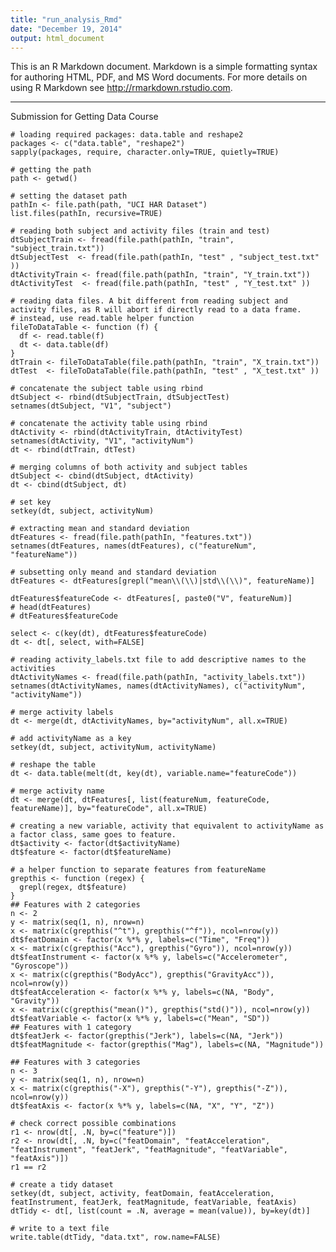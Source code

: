 ```yaml
---
title: "run_analysis_Rmd"
date: "December 19, 2014"
output: html_document
---
```


This is an R Markdown document. Markdown is a simple formatting syntax for authoring HTML, PDF, and MS Word documents. For more details on using R Markdown see <http://rmarkdown.rstudio.com>.

---

Submission for Getting Data Course

```
# loading required packages: data.table and reshape2
packages <- c("data.table", "reshape2")
sapply(packages, require, character.only=TRUE, quietly=TRUE)

# getting the path
path <- getwd()

# setting the dataset path
pathIn <- file.path(path, "UCI HAR Dataset")
list.files(pathIn, recursive=TRUE)

# reading both subject and activity files (train and test)
dtSubjectTrain <- fread(file.path(pathIn, "train", "subject_train.txt"))
dtSubjectTest  <- fread(file.path(pathIn, "test" , "subject_test.txt" ))
dtActivityTrain <- fread(file.path(pathIn, "train", "Y_train.txt"))
dtActivityTest  <- fread(file.path(pathIn, "test" , "Y_test.txt" ))

# reading data files. A bit different from reading subject and activity files, as R will abort if directly read to a data frame.
# instead, use read.table helper function
fileToDataTable <- function (f) {
  df <- read.table(f)
  dt <- data.table(df)
}
dtTrain <- fileToDataTable(file.path(pathIn, "train", "X_train.txt"))
dtTest  <- fileToDataTable(file.path(pathIn, "test" , "X_test.txt" ))

# concatenate the subject table using rbind
dtSubject <- rbind(dtSubjectTrain, dtSubjectTest)
setnames(dtSubject, "V1", "subject")

# concatenate the activity table using rbind
dtActivity <- rbind(dtActivityTrain, dtActivityTest)
setnames(dtActivity, "V1", "activityNum")
dt <- rbind(dtTrain, dtTest)

# merging columns of both activity and subject tables
dtSubject <- cbind(dtSubject, dtActivity)
dt <- cbind(dtSubject, dt)

# set key
setkey(dt, subject, activityNum)

# extracting mean and standard deviation
dtFeatures <- fread(file.path(pathIn, "features.txt"))
setnames(dtFeatures, names(dtFeatures), c("featureNum", "featureName"))

# subsetting only meand and standard deviation
dtFeatures <- dtFeatures[grepl("mean\\(\\)|std\\(\\)", featureName)]

dtFeatures$featureCode <- dtFeatures[, paste0("V", featureNum)]
# head(dtFeatures)
# dtFeatures$featureCode

select <- c(key(dt), dtFeatures$featureCode)
dt <- dt[, select, with=FALSE]

# reading activity_labels.txt file to add descriptive names to the activities
dtActivityNames <- fread(file.path(pathIn, "activity_labels.txt"))
setnames(dtActivityNames, names(dtActivityNames), c("activityNum", "activityName"))

# merge activity labels
dt <- merge(dt, dtActivityNames, by="activityNum", all.x=TRUE)

# add activityName as a key
setkey(dt, subject, activityNum, activityName)

# reshape the table
dt <- data.table(melt(dt, key(dt), variable.name="featureCode"))

# merge activity name
dt <- merge(dt, dtFeatures[, list(featureNum, featureCode, featureName)], by="featureCode", all.x=TRUE)

# creating a new variable, activity that equivalent to activityName as a factor class, same goes to feature.
dt$activity <- factor(dt$activityName)
dt$feature <- factor(dt$featureName)

# a helper function to separate features from featureName
grepthis <- function (regex) {
  grepl(regex, dt$feature)
}
## Features with 2 categories
n <- 2
y <- matrix(seq(1, n), nrow=n)
x <- matrix(c(grepthis("^t"), grepthis("^f")), ncol=nrow(y))
dt$featDomain <- factor(x %*% y, labels=c("Time", "Freq"))
x <- matrix(c(grepthis("Acc"), grepthis("Gyro")), ncol=nrow(y))
dt$featInstrument <- factor(x %*% y, labels=c("Accelerometer", "Gyroscope"))
x <- matrix(c(grepthis("BodyAcc"), grepthis("GravityAcc")), ncol=nrow(y))
dt$featAcceleration <- factor(x %*% y, labels=c(NA, "Body", "Gravity"))
x <- matrix(c(grepthis("mean()"), grepthis("std()")), ncol=nrow(y))
dt$featVariable <- factor(x %*% y, labels=c("Mean", "SD"))
## Features with 1 category
dt$featJerk <- factor(grepthis("Jerk"), labels=c(NA, "Jerk"))
dt$featMagnitude <- factor(grepthis("Mag"), labels=c(NA, "Magnitude"))

## Features with 3 categories
n <- 3
y <- matrix(seq(1, n), nrow=n)
x <- matrix(c(grepthis("-X"), grepthis("-Y"), grepthis("-Z")), ncol=nrow(y))
dt$featAxis <- factor(x %*% y, labels=c(NA, "X", "Y", "Z"))

# check correct possible combinations
r1 <- nrow(dt[, .N, by=c("feature")])
r2 <- nrow(dt[, .N, by=c("featDomain", "featAcceleration", "featInstrument", "featJerk", "featMagnitude", "featVariable", "featAxis")])
r1 == r2

# create a tidy dataset
setkey(dt, subject, activity, featDomain, featAcceleration, featInstrument, featJerk, featMagnitude, featVariable, featAxis)
dtTidy <- dt[, list(count = .N, average = mean(value)), by=key(dt)]

# write to a text file
write.table(dtTidy, "data.txt", row.name=FALSE)
```

